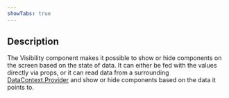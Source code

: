 ```yaml
---
showTabs: true
---
```


## Description

The Visibility component makes it possible to show or hide components on the screen based on the state of data. It can either be fed with the values directly via props, or it can read data from a surrounding [DataContext.Provider](/uilib/extensions/forms/DataContext/Provider) and show or hide components based on the data it points to.
